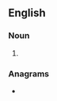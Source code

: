 ==English==

===Noun===
{{head|en|noun form}}

# {{plural of|en|illation}}

===Anagrams===
* {{anagrams|en|a=aiillnost|lion's tail}}